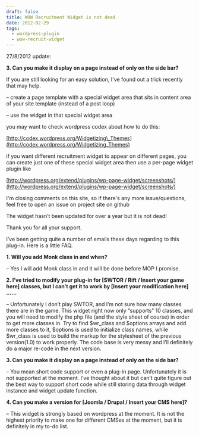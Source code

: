 ```yaml
---
draft: false
title: WOW Recruitment Widget is not dead
date: 2012-02-29
tags:
  - wordpress-plugin
  - wow-recruit-widget
---
```

27/8/2012 update:

**3. Can you make it display on a page instead of only on the side bar?**

If you are still looking for an easy solution, I've found out a trick recently that may help.

&#8211; create a page template with a special widget area that sits in content area of your site template (instead of a post loop)

&#8211; use the widget in that special widget area

you may want to check wordpress codex about how to do this:

[http://codex.wordpress.org/Widgetizing\_Themes](http://codex.wordpress.org/Widgetizing_Themes)

if you want different recruitment widget to appear on different pages, you can create just one of these special widget area then use a per-page widget plugin like

[http://wordpress.org/extend/plugins/wp-page-widget/screenshots/](http://wordpress.org/extend/plugins/wp-page-widget/screenshots/)

I'm closing comments on this site, so if there's any more issue/questions, feel free to open an issue on project site on github



The widget hasn&#8217;t been updated for over a year but it is not dead!

Thank you for all your support.

I&#8217;ve been getting quite a number of emails these days regarding to this plug-in. Here is a little FAQ.

**1. Will you add Monk class in and when?**

&#8211; Yes I will add Monk class in and it will be done before MOP I promise.

**2. I&#8217;ve tried to modify your plug-in for [SWTOR / Rift / Insert your game here] classes, but I can&#8217;t get it to work by [Insert your modification here] &#8230;&#8230;**

&#8211; Unfortunately I don&#8217;t play SWTOR, and I&#8217;m not sure how many classes there are in the game. This widget right now only &#8220;supports&#8221; 10 classes, and you will need to modify the php file (and the style sheet of course) in order to get more classes in. Try to find $wr\_class and $options arrays and add more classes to it, $options is used to initialize class names, while $wr\_class is used to build the markup for the stylesheet of the previous version(1.0) to work properly. The code base is very messy and I&#8217;ll definitely do a major re-code in the next version.

**3. Can you make it display on a page instead of only on the side bar?**

&#8211; You mean short code support or even a plug-in page. Unfortunately it is not supported at the moment. I&#8217;ve thought about it but can&#8217;t quite figure out the best way to support short code while still storing data through widget instance and widget update function.

**4. Can you make a version for [Joomla / Drupal / Insert your CMS here]?**

&#8211; This widget is strongly based on wordpress at the moment. It is not the highest priority to make one for different CMSes at the moment, but it is definitely in my to-do list.
